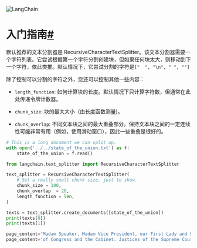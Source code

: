 

<Head>
  <script>
    {
      `(function() {
         var _hmt = _hmt || [];
(function() {
  var hm = document.createElement("script");
  hm.src = "https://hm.baidu.com/hm.js?e60fb290e204e04c5cb6f79b0ac1e697";
  var s = document.getElementsByTagName("script")[0]; 
  s.parentNode.insertBefore(hm, s);
})();
       })();`
    }
  </script>
</Head>

![LangChain](https://pica.zhimg.com/50/v2-56e8bbb52aa271012541c1fe1ceb11a2_r.gif)





入门指南[#](#getting-started "永久链接到本标题")
====================================

默认推荐的文本分割器是 RecursiveCharacterTextSplitter。该文本分割器需要一个字符列表。它尝试根据第一个字符分割创建块，但如果任何块太大，则移动到下一个字符，依此类推。默认情况下，它尝试分割的字符是`["  ", "\n", " ", ""]`

除了控制可以分割的字符之外，您还可以控制其他一些内容：

* `length_function`: 如何计算块的长度。默认情况下只计算字符数，但通常在此处传递令牌计数器。

* `chunk_size`: 块的最大大小（由长度函数测量)。

* `chunk_overlap`: 不同文本块之间的最大重叠部分。保持文本块之间的一定连续性可能非常有用（例如，使用滑动窗口），因此一些重叠是很好的。
```python
# This is a long document we can split up.
with open('../../state_of_the_union.txt') as f:
    state_of_the_union = f.read()

```

```python
from langchain.text_splitter import RecursiveCharacterTextSplitter

```

```python
text_splitter = RecursiveCharacterTextSplitter(
    # Set a really small chunk size, just to show.
    chunk_size = 100,
    chunk_overlap  = 20,
    length_function = len,
)

```

```python
texts = text_splitter.create_documents([state_of_the_union])
print(texts[0])
print(texts[1])

```

```python
page_content='Madam Speaker, Madam Vice President, our First Lady and Second Gentleman. Members of Congress and' lookup_str='' metadata={} lookup_index=0
page_content='of Congress and the Cabinet. Justices of the Supreme Court. My fellow Americans.' lookup_str='' metadata={} lookup_index=0

```

